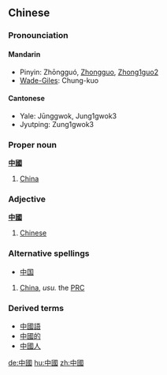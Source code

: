 ==Chinese==

===Pronounciation===
====Mandarin====
*Pinyin: Zhōngguó, [[Zhongguo]], [[Zhong1guo2]]
*[[Wade-Giles]]: Chung-kuo

====Cantonese====
*Yale: Jūnggwok, Jung1gwok3
*Jyutping: Zung1gwok3

===Proper noun===
'''[[中]][[國]]'''
# [[China]]

===Adjective===
'''[[中]][[國]]'''
# [[Chinese]]

===Alternative spellings===
*[[中国]]
# [[China]], ''usu.'' the [[PRC]]

===Derived terms===
*[[中國語]]
*[[中國的]]
*[[中國人]]
[[de:中國]]
[[hu:中國]]
[[zh:中國]]